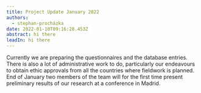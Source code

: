 ```yaml
---
title: Project Update January 2022
authors:
  - stephan-procházka
date: 2022-01-10T09:16:28.453Z
abstract: hi there
leadIn: hi there
---
```

Currently we are preparing the questionnaires and the database entries. There is also a lot of administrative work to do, particularly our endeavours to obtain ethic approvals from all the countries where fieldwork is planned. End of January two members of the team will for the first time present preliminary results of our research at a conference in Madrid.